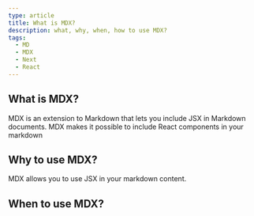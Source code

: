 ```yaml
---
type: article
title: What is MDX?
description: what, why, when, how to use MDX?
tags:
  - MD
  - MDX
  - Next
  - React
---
```


## What is MDX?

MDX is an extension to Markdown that lets you include JSX in Markdown documents. MDX makes it possible to include React components in your markdown

## Why to use MDX?

MDX allows you to use JSX in your markdown content.

## When to use MDX?

